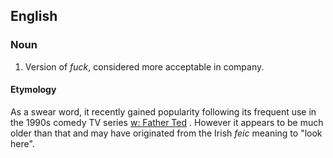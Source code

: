 ==English==
===Noun===
#Version of ''fuck'', considered more acceptable in company.

====Etymology====
As a swear word, it recently gained popularity following its frequent use in the 1990s comedy TV series [[w: Father Ted]] .  However it appears to be much older than that and may have originated from the Irish ''feic'' meaning to "look here".